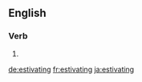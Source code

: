 ==English==

===Verb===
{{head|en|present participle}}

# {{present participle of|estivate|lang=en|nocat=1}}

[[de:estivating]]
[[fr:estivating]]
[[ja:estivating]]